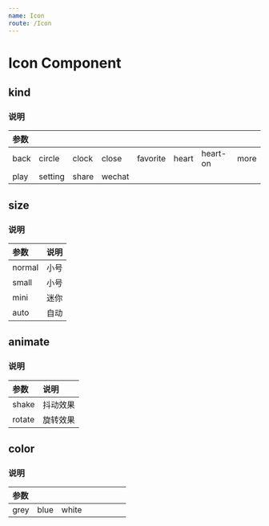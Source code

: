 ```yaml
---
name: Icon
route: /Icon
---
```



# Icon Component

## kind
<Playground>
    <div className='am-g-8'>
        <div><Icon kind='back' /></div>
        <div><Icon kind='circle' /></div>
        <div><Icon kind='clock' /></div>
        <div><Icon kind='close' /></div>
        <div><Icon kind='favorite' /></div>
        <div><Icon kind='heart' /></div>
        <div><Icon kind='heart-on' /></div>
        <div><Icon kind='more' /></div>
    </div>
    <div className='am-g-8'>
        <div><Icon kind='play' /></div>
        <div><Icon kind='setting' /></div>
        <div><Icon kind='share' /></div>
        <div><Icon kind='wechat' /></div>
        <div></div>
        <div></div>
        <div></div>
        <div></div>
    </div>
</Playground>

### 说明
| 参数 |         |       |        |          |       |          |      |
| :--- | :------ | :---- | :----- | :------- | :---- | :------- | :--- |
| back | circle  | clock | close  | favorite | heart | heart-on | more |
| play | setting | share | wechat |          |       |          |      |

## size
<Playground>
    <Icon kind='favorite' />
    <Icon kind='favorite' size='small' />
    <Icon kind='favorite' size='mini' />
    <div className='am-g-6'>
        <Icon kind='favorite' size='auto' />
    </div>
</Playground>

### 说明
|  参数  | 说明 |
| :----- | :--- |
| normal | 小号 |
| small  | 小号 |
| mini   | 迷你 |
| auto   | 自动 |

## animate
<Playground>
    <Icon kind='heart-on' animate='shake' />
    <Icon kind='heart-on' animate='rotate' />
</Playground>

### 说明
| 参数  |   说明   |
| :---- | :------- |
| shake | 抖动效果 |
| rotate | 旋转效果 |

## color
<Playground>
    <Icon kind='setting' />
    <Icon kind='setting' color='blue' />
</Playground>

### 说明
| 参数 |      |       |      |      |      |      |      |
| :--- | :--- | :---- | :--- | :--- | :--- | :--- | :--- |
| grey | blue | white |      |      |      |      |      |
